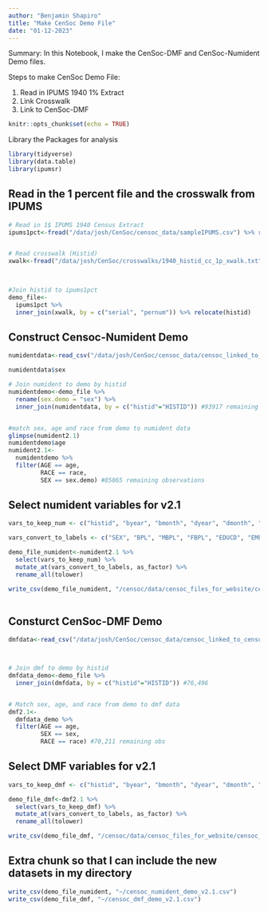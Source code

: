 ```yaml
---
author: "Benjamin Shapiro"
title: "Make CenSoc Demo File"
date: "01-12-2023"
---
```


Summary: In this Notebook, I make the CenSoc-DMF and CenSoc-Numident Demo files. 

Steps to make CenSoc Demo File:

(1) Read in IPUMS 1940 1% Extract
(2) Link Crosswalk 
(2) Link to CenSoc-DMF 


```r
knitr::opts_chunk$set(echo = TRUE)
```

Library the Packages for analysis 
```r
library(tidyverse)
library(data.table)
library(ipumsr)
```

## Read in the 1 percent file and the crosswalk from IPUMS
```r
# Read in 1$ IPUMS 1940 Census Extract
ipums1pct<-fread("/data/josh/CenSoc/censoc_data/sampleIPUMS.csv") %>% rename_all(tolower)


# Read crosswalk (Histid)
xwalk<-fread("/data/josh/CenSoc/crosswalks/1940_histid_cc_1p_xwalk.txt")


         
#Join histid to ipums1pct
demo_file<-
  ipums1pct %>% 
  inner_join(xwalk, by = c("serial", "pernum")) %>% relocate(histid)
```

## Construct Censoc-Numident Demo
```r
numidentdata<-read_csv("/data/josh/CenSoc/censoc_data/censoc_linked_to_census/v2.1/censoc_numident_v2.1_linked.csv")

numidentdata$sex

# Join numident to demo by histid
numidentdemo<-demo_file %>% 
  rename(sex.demo = "sex") %>% 
  inner_join(numidentdata, by = c("histid"="HISTID")) #93917 remaining observations


#match sex, age and race from demo to numident data
glimpse(numident2.1)
numidentdemo$age
numident2.1<-
  numidentdemo %>% 
  filter(AGE == age,
         RACE == race,
         SEX == sex.demo) #85865 remaining observations

```

## Select numident variables for v2.1
```r
vars_to_keep_num <- c("histid", "byear", "bmonth", "dyear", "dmonth", "death_age", "race_first", "race_first_cyear", "race_last", "bpl_string", "zip_residence", "socstate", "socstate_string", "age_first_application", "link_abe_exact_conservative", "weight", "weight_conservative","PERWT", "AGE", "SEX", "BPL", "MBPL", "FBPL", "EDUCD", "EMPSTATD", "HISPAN", "INCNONWG", "INCWAGE", "MARST", "NATIVITY", "OCC", "OCCSCORE", "OWNERSHP", "PERNUM", "RACE", "RENT", "SERIAL", "STATEFIP", "URBAN")

vars_convert_to_labels <- c("SEX", "BPL", "MBPL", "FBPL", "EDUCD", "EMPSTATD", "HISPAN", "MARST", "NATIVITY", "OCC", "OWNERSHP", "RACE", "STATEFIP", "URBAN", "INCNONWG")

demo_file_numident<-numident2.1 %>% 
  select(vars_to_keep_num) %>% 
  mutate_at(vars_convert_to_labels, as_factor) %>% 
  rename_all(tolower)

write_csv(demo_file_numident, "/censoc/data/censoc_files_for_website/censoc_numident_demo_v2.1.csv")
  
```


## Consturct CenSoc-DMF Demo
```r
dmfdata<-read_csv("/data/josh/CenSoc/censoc_data/censoc_linked_to_census/v2.1/censoc_dmf_v2.1_linked.csv")



# Join dmf to demo by histid
dmfdata_demo<-demo_file %>% 
  inner_join(dmfdata, by = c("histid"="HISTID")) #76,496


# Match sex, age, and race from demo to dmf data
dmf2.1<-
  dmfdata_demo %>% 
  filter(AGE == age,
         SEX == sex,
         RACE == race) #70,211 remaining obs

```

## Select DMF variables for v2.1
```r

vars_to_keep_dmf <- c("histid", "byear", "bmonth", "dyear", "dmonth", "death_age", "link_abe_exact_conservative", "weight", "weight_conservative","PERWT", "AGE", "SEX", "BPL", "MBPL", "FBPL", "EDUCD", "EMPSTATD", "HISPAN", "INCNONWG", "INCWAGE", "MARST", "NATIVITY", "OCC", "OCCSCORE", "OWNERSHP", "PERNUM", "RACE", "RENT", "SERIAL", "STATEFIP", "URBAN")

demo_file_dmf<-dmf2.1 %>% 
  select(vars_to_keep_dmf) %>% 
  mutate_at(vars_convert_to_labels, as_factor) %>% 
  rename_all(tolower)

write_csv(demo_file_dmf, "/censoc/data/censoc_files_for_website/censoc_dmf_demo_v2.1.csv")
```


## Extra chunk so that I can include the new datasets in my directory
```r
write_csv(demo_file_numident, "~/censoc_numident_demo_v2.1.csv")
write_csv(demo_file_dmf, "~/censoc_dmf_demo_v2.1.csv")
```




